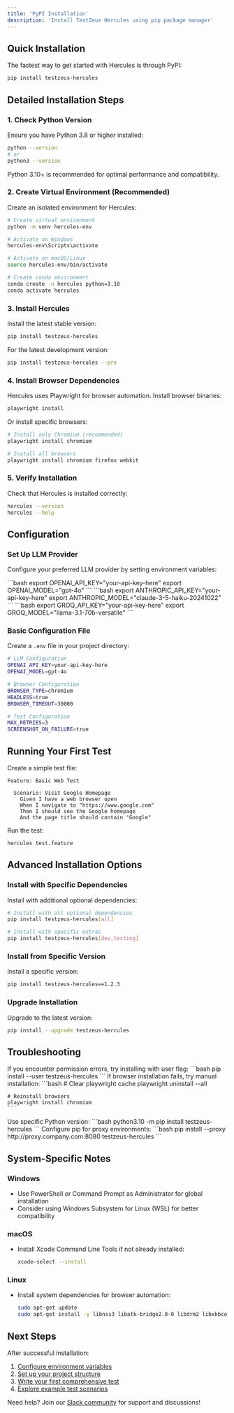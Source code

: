 ```yaml
---
title: 'PyPI Installation'
description: 'Install TestZeus Hercules using pip package manager'
---
```


## Quick Installation

The fastest way to get started with Hercules is through PyPI:

```bash
pip install testzeus-hercules
```

## Detailed Installation Steps

### 1. Check Python Version

Ensure you have Python 3.8 or higher installed:

```bash
python --version
# or
python3 --version
```

<Note>
  Python 3.10+ is recommended for optimal performance and compatibility.
</Note>

### 2. Create Virtual Environment (Recommended)

Create an isolated environment for Hercules:

<CodeGroup>

```bash venv
# Create virtual environment
python -m venv hercules-env

# Activate on Windows
hercules-env\Scripts\activate

# Activate on macOS/Linux
source hercules-env/bin/activate
```

```bash conda
# Create conda environment
conda create -n hercules python=3.10
conda activate hercules
```

</CodeGroup>

### 3. Install Hercules

Install the latest stable version:

```bash
pip install testzeus-hercules
```

For the latest development version:

```bash
pip install testzeus-hercules --pre
```

### 4. Install Browser Dependencies

Hercules uses Playwright for browser automation. Install browser binaries:

```bash
playwright install
```

Or install specific browsers:

```bash
# Install only Chromium (recommended)
playwright install chromium

# Install all browsers
playwright install chromium firefox webkit
```

### 5. Verify Installation

Check that Hercules is installed correctly:

```bash
hercules --version
hercules --help
```

## Configuration

### Set Up LLM Provider

Configure your preferred LLM provider by setting environment variables:

<Tabs>
  <Tab title="OpenAI">
    ```bash
    export OPENAI_API_KEY="your-api-key-here"
    export OPENAI_MODEL="gpt-4o"
    ```
  </Tab>
  <Tab title="Anthropic">
    ```bash
    export ANTHROPIC_API_KEY="your-api-key-here"
    export ANTHROPIC_MODEL="claude-3-5-haiku-20241022"
    ```
  </Tab>
  <Tab title="Groq">
    ```bash
    export GROQ_API_KEY="your-api-key-here"
    export GROQ_MODEL="llama-3.1-70b-versatile"
    ```
  </Tab>
</Tabs>

### Basic Configuration File

Create a `.env` file in your project directory:

```bash .env
# LLM Configuration
OPENAI_API_KEY=your-api-key-here
OPENAI_MODEL=gpt-4o

# Browser Configuration
BROWSER_TYPE=chromium
HEADLESS=true
BROWSER_TIMEOUT=30000

# Test Configuration
MAX_RETRIES=3
SCREENSHOT_ON_FAILURE=true
```

## Running Your First Test

Create a simple test file:

```gherkin test.feature
Feature: Basic Web Test

  Scenario: Visit Google Homepage
    Given I have a web browser open
    When I navigate to "https://www.google.com"
    Then I should see the Google homepage
    And the page title should contain "Google"
```

Run the test:

```bash
hercules test.feature
```

## Advanced Installation Options

### Install with Specific Dependencies

Install with additional optional dependencies:

```bash
# Install with all optional dependencies
pip install testzeus-hercules[all]

# Install with specific extras
pip install testzeus-hercules[dev,testing]
```

### Install from Specific Version

Install a specific version:

```bash
pip install testzeus-hercules==1.2.3
```

### Upgrade Installation

Upgrade to the latest version:

```bash
pip install --upgrade testzeus-hercules
```

## Troubleshooting

<AccordionGroup>
  <Accordion title="Permission Denied Errors">
    If you encounter permission errors, try installing with user flag:
    ```bash
    pip install --user testzeus-hercules
    ```
  </Accordion>

  <Accordion title="Browser Installation Issues">
    If browser installation fails, try manual installation:
    ```bash
    # Clear playwright cache
    playwright uninstall --all
    
    # Reinstall browsers
    playwright install chromium
    ```
  </Accordion>

  <Accordion title="Python Version Conflicts">
    Use specific Python version:
    ```bash
    python3.10 -m pip install testzeus-hercules
    ```
  </Accordion>

  <Accordion title="Network/Proxy Issues">
    Configure pip for proxy environments:
    ```bash
    pip install --proxy http://proxy.company.com:8080 testzeus-hercules
    ```
  </Accordion>
</AccordionGroup>

## System-Specific Notes

### Windows
- Use PowerShell or Command Prompt as Administrator for global installation
- Consider using Windows Subsystem for Linux (WSL) for better compatibility

### macOS
- Install Xcode Command Line Tools if not already installed:
  ```bash
  xcode-select --install
  ```

### Linux
- Install system dependencies for browser automation:
  ```bash
  sudo apt-get update
  sudo apt-get install -y libnss3 libatk-bridge2.0-0 libdrm2 libxkbcommon0 libxcomposite1 libxdamage1 libxrandr2 libgbm1 libxss1 libasound2
  ```

## Next Steps

After successful installation:

1. [Configure environment variables](/configuration/environment-variables)
2. [Set up your project structure](/configuration/project-structure)
3. [Write your first comprehensive test](/testing/writing-first-test)
4. [Explore example test scenarios](/examples/ui-automation)

Need help? Join our [Slack community](https://join.slack.com/t/testzeuscommunityhq/shared_invite/zt-2v2br8wog-FAmo_76xRHx~k~1oNaGQ0Q) for support and discussions!
